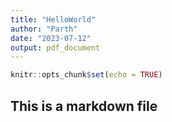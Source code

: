 ```yaml
---
title: "HelloWorld"
author: "Parth"
date: "2023-07-12"
output: pdf_document
---
```


```r
knitr::opts_chunk$set(echo = TRUE)
```

## This is a markdown file
